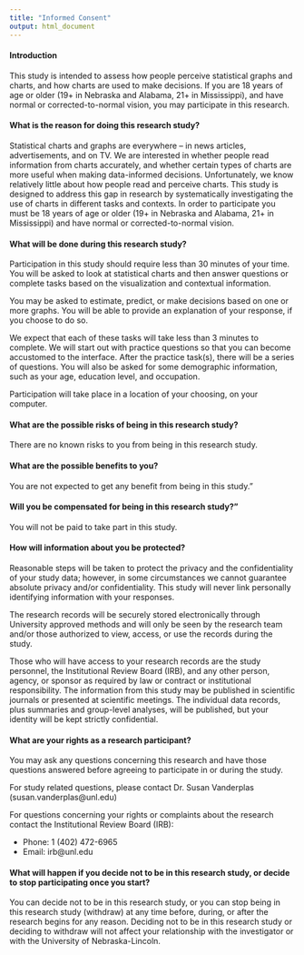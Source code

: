 ```yaml
---
title: "Informed Consent"
output: html_document
---
```

#### Introduction
This study is intended to assess how people perceive statistical graphs and charts, and how charts are used to make decisions. If you are 18 years of age or older (19+ in Nebraska and Alabama, 21+ in Mississippi), and have normal or corrected-to-normal vision, you may participate in this research.

#### What is the reason for doing this research study?
Statistical charts and graphs are everywhere – in news articles, advertisements, and on TV. We are interested in whether people read information from charts accurately, and whether certain types of charts are more useful when making data-informed decisions. Unfortunately, we know relatively little about how people read and perceive charts. This study is designed to address this gap in research by systematically investigating the use of charts in different tasks and contexts. In order to participate you must be 18 years of age or older (19+ in Nebraska and Alabama, 21+ in Mississippi) and have normal or corrected-to-normal vision.

#### What will be done during this research study?
Participation in this study should require less than 30 minutes of your time. You will be asked to look at statistical charts and then answer questions or complete tasks based on the visualization and contextual information.

You may be asked to estimate, predict, or make decisions based on one or more graphs. You will be able to provide an explanation of your response, if you choose to do so. 

We expect that each of these tasks will take less than 3 minutes to complete. We will start out with practice questions so that you can become accustomed to the interface. After the practice task(s), there will be a series of questions. You will also be asked for some demographic information, such as your age, education level, and occupation.

Participation will take place in a location of your choosing, on your computer.

#### What are the possible risks of being in this research study?
There are no known risks to you from being in this research study.

#### What are the possible benefits to you?
You are not expected to get any benefit from being in this study."

#### Will you be compensated for being in this research study?"

You will not be paid to take part in this study.

#### How will information about you be protected?
Reasonable steps will be taken to protect the privacy and the confidentiality of your study data; however, in some circumstances we cannot guarantee absolute privacy and/or confidentiality. This study will never link personally identifying information with your responses.

The research records will be securely stored electronically through University approved methods and will only be seen by the research team and/or those authorized to view, access, or use the records during the study.

Those who will have access to your research records are the study personnel, the Institutional Review Board (IRB), and any other person, agency, or sponsor as required by law or contract or institutional responsibility. The information from this study may be published in scientific journals or presented at scientific meetings. The individual data records, plus summaries and group-level analyses, will be published, but your identity will be kept strictly confidential.

#### What are your rights as a research participant?
You may ask any questions concerning this research and have those questions answered before agreeing to participate in or during the study.

For study related questions, please contact Dr. Susan Vanderplas (susan.vanderplas@unl.edu)

For questions concerning your rights or complaints about the research contact the Institutional Review Board (IRB):

- Phone: 1 (402) 472-6965
- Email: irb@unl.edu

#### What will happen if you decide not to be in this research study, or decide to stop participating once you start?
You can decide not to be in this research study, or you can stop being in this research study (withdraw) at any time before, during, or after the research begins for any reason. Deciding not to be in this research study or deciding to withdraw will not affect your relationship with the investigator or with the University of Nebraska-Lincoln.
